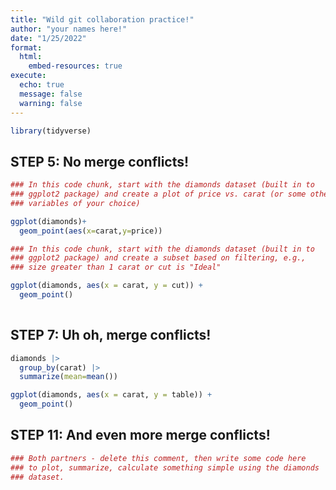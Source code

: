 ```yaml
---
title: "Wild git collaboration practice!"
author: "your names here!"
date: "1/25/2022"
format:
  html:
    embed-resources: true
execute:
  echo: true
  message: false
  warning: false
---
```


```r
library(tidyverse)
```

## STEP 5: No merge conflicts!

```r
### In this code chunk, start with the diamonds dataset (built in to
### ggplot2 package) and create a plot of price vs. carat (or some other
### variables of your choice)

ggplot(diamonds)+
  geom_point(aes(x=carat,y=price))

```

```r
### In this code chunk, start with the diamonds dataset (built in to
### ggplot2 package) and create a subset based on filtering, e.g., 
### size greater than 1 carat or cut is "Ideal"

ggplot(diamonds, aes(x = carat, y = cut)) +
  geom_point()
  

```

## STEP 7: Uh oh, merge conflicts!

```r
diamonds |> 
  group_by(carat) |> 
  summarize(mean=mean())

ggplot(diamonds, aes(x = carat, y = table)) +
  geom_point()

```

## STEP 11: And even more merge conflicts!

```r
### Both partners - delete this comment, then write some code here
### to plot, summarize, calculate something simple using the diamonds
### dataset.


```
